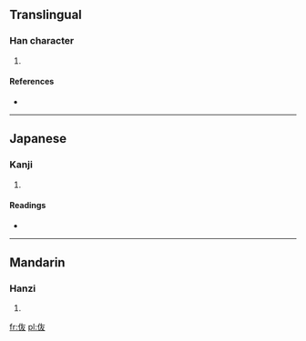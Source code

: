 ==Translingual==

===Han character===
{{Han char|rn=9|rad=人|as=04|sn=6|four=|canj=人大水 (OKE)}}

# {{defn|Han|sort=人04}}

====References====
* {{Han ref|kx=0096.121|dkj=00452|hdz=10120.030|uh=4F16|ud=20246}}

----

==Japanese==

===Kanji===
{{ja-kanji|grade=|rs=人04}}

# {{defn|lang=ja|sort=人04}}

====Readings====
* {{ja-readings|on=[[ど]] (do), [[とう]] (tō)|kun=}}

----

==Mandarin==

===Hanzi===
{{cmn-hanzi|pin=[[tǎng]] ([[tang3]])|wg=t'ang<sup>3</sup>}}

# {{defn|lang=cmn|sort=人04}}

[[fr:伖]]
[[pl:伖]]